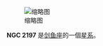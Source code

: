 {{NGCInfoBox|NGCID=NGC 2197|發現者=約翰·弗里德里希·威廉·赫歇爾|發現日期=1835年1月31日|其他編號=ESO 86-SC58|曆元=J2000.0|赤經=6時6分8.7秒
|赤緯=-67°5'51"|星座=剑鱼座|星體=星系|星等=13.5|表面亮度=|藍等=13.8}}
[[File:NGC_2197_DSS.jpg|缩略图]]

'''NGC 2197''' 是[[剑鱼座|剑鱼座]]的一個[[星系|星系]]。

{{NGCReference|2197}}
{{Catalogs|NGC=2197}}